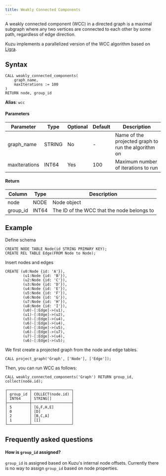 ```yaml
---
title: Weakly Connected Components
---
```


A weakly connected component (WCC) in a directed graph is a maximal subgraph where any two vertices
are connected to each other by some path, regardless of edge direction.

Kuzu implements a parallelized version of the WCC algorithm based on [Ligra](https://jshun.csail.mit.edu/ligra.shtml).

## Syntax

```cypher
CALL weakly_connected_components(
    graph_name,
    maxIterations := 100
)
RETURN node, group_id
```

**Alias**: `wcc`

#### Parameters

| Parameter | Type | Optional | Default | Description |
|-----------|------|----------|---------|-------------|
| graph_name | STRING | No | - | Name of the projected graph to run the algorithm on |
| maxIterations | INT64 | Yes | 100 | Maximum number of iterations to run |


#### Return

| Column | Type | Description |
|--------|------|-------------|
| node | NODE | Node object |
| group_id | INT64 | The ID of the WCC that the node belongs to |


## Example

Define schema
```cypher
CREATE NODE TABLE Node(id STRING PRIMARY KEY);
CREATE REL TABLE Edge(FROM Node to Node);
```
Insert nodes and edges
```cypher
CREATE (u0:Node {id: 'A'}),
        (u1:Node {id: 'B'}),
        (u2:Node {id: 'C'}),
        (u3:Node {id: 'D'}),
        (u4:Node {id: 'E'}),
        (u5:Node {id: 'F'}),
        (u6:Node {id: 'G'}),
        (u7:Node {id: 'H'}),
        (u8:Node {id: 'I'}),
        (u0)-[:Edge]->(u1),
        (u1)-[:Edge]->(u2),
        (u5)-[:Edge]->(u4),
        (u6)-[:Edge]->(u4),
        (u6)-[:Edge]->(u5),
        (u6)-[:Edge]->(u7),
        (u7)-[:Edge]->(u4),
        (u6)-[:Edge]->(u5);
```
We first create a projected graph from the node and edge tables.
```cypher
CALL project_graph('Graph', ['Node'], ['Edge']);
```
Then, you can run WCC as follows:
```cypher
CALL weakly_connected_components('Graph') RETURN group_id, collect(node.id);
```
```
┌──────────┬──────────────────┐
│ group_id │ COLLECT(node.id) │
│ INT64    │ STRING[]         │
├──────────┼──────────────────┤
│ 5        │ [G,F,H,E]        │
│ 0        │ [D]              │
│ 2        │ [B,C,A]          │
│ 1        │ [I]              │
└──────────┴──────────────────┘
```

## Frequently asked questions

#### How is `group_id` assigned?

`group_id` is assigned based on Kuzu's internal node offsets. Currently there is no way to assign `group_id` based on node properties.

